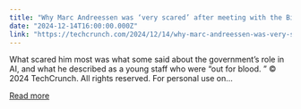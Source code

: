 ```yaml
---
title: "Why Marc Andreessen was ‘very scared’ after meeting with the Biden administration about AI"
date: "2024-12-14T16:00:00.000Z"
link: "https://techcrunch.com/2024/12/14/why-marc-andreessen-was-very-scared-after-meeting-with-the-biden-administration-about-ai/"
---
```


What scared him most was what some said about the government’s role in AI, and what he described as a young staff who were “out for blood. ”
© 2024 TechCrunch. All rights reserved. For personal use on...

[Read more](https://techcrunch.com/2024/12/14/why-marc-andreessen-was-very-scared-after-meeting-with-the-biden-administration-about-ai/)
